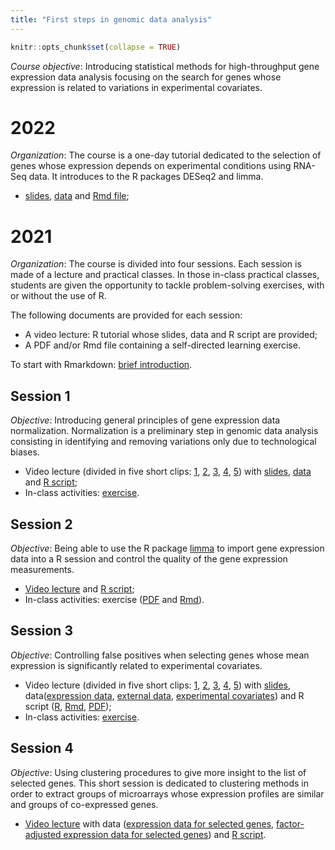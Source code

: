 ```yaml
---
title: "First steps in genomic data analysis"
---
```


```r
knitr::opts_chunk$set(collapse = TRUE)
```

*Course objective*: Introducing statistical methods for high-throughput gene expression data analysis focusing on the search for genes whose expression is related to variations in experimental covariates. 

# 2022

*Organization*: The course is a one-day tutorial dedicated to the selection of genes whose expression depends on experimental conditions using RNA-Seq data. It introduces to the R packages DESeq2 and limma.   

* [slides](./teaching/html/slides_ADG_2022_RnaSeq.html), [data](./teaching/data/DataTest_foie_15ind_4cat4ind_10742genes_countData.txt) and [Rmd file](./teaching/scripts/ADG_2022_RnaSeq.Rmd);   

# 2021

*Organization*: The course is divided into four sessions. Each session is made of a lecture and practical classes. In those in-class practical classes, students are given the opportunity to tackle problem-solving exercises, with or without the use of R.  

The following documents are provided for each session:

* A video lecture: R tutorial whose slides, data and R script are provided;   
* A PDF and/or Rmd file containing a self-directed learning exercise.

To start with Rmarkdown: [brief introduction](https://youtu.be/eAfbICgsc_E). 

## Session 1

*Objective*: Introducing general principles of gene expression data normalization. Normalization is a preliminary step in genomic data analysis consisting in identifying and removing variations only due to technological biases.   

* Video lecture (divided in five short clips: [1](https://youtu.be/9m6tjSswofU),  [2](https://youtu.be/3xtUQo2kI88), [3](https://youtu.be/FczdN6HD-oA), [4](https://youtu.be/94El7wKCip0), [5](https://youtu.be/oQAssYDu1nk))  with [slides](./teaching/PDFs/ADGSession1.pdf), [data](./teaching/data/chicken.txt) and [R script](./teaching/scripts/ADGnormalisation.R);   
* In-class activities:  [exercise](./teaching/PDFs/ADGexercice1.pdf).

## Session 2

*Objective*: Being able to use the R package [limma](https://bioconductor.org/packages/release/bioc/html/limma.html) to import gene expression data into a R session and control the quality of the gene expression measurements.   

* [Video lecture](https://youtu.be/DnpPWLUsNe0) and [R script](./teaching/scripts/ADGlimma.R);   
* In-class activities: exercise ([PDF](./teaching/PDFs/ADGexercice2.pdf) and [Rmd](./teaching/scripts/ADGexercice2.Rmd)).

## Session 3

*Objective*: Controlling false positives when selecting genes whose mean expression is significantly related to experimental covariates.

* Video lecture (divided in five short clips: [1](https://youtu.be/ASFvJIW1064), [2](https://youtu.be/Njkv_fIISB4),  [3](https://youtu.be/U2C5g8XyocI),  [4](https://youtu.be/TCqUeA5BiB8), [5](https://youtu.be/-g5PT7OLaFc))  with [slides](./teaching/PDFs/ADGSession3.pdf), data([expression data](./teaching/data/ADGfoie.txt), [external data](./teaching/data/ADGexternal.txt), [experimental covariates](./teaching/data/ADGcovariates.txt)) and R script ([R](./teaching/scripts/ADGSession3.R), [Rmd](./teaching/scripts/ADGSession3.Rmd), [PDF](./teaching/pdfs/ADGSession3Rmd.pdf));
* In-class activities: [exercise](./teaching/PDFs/ADGexercice3.pdf).

## Session 4

*Objective*: Using clustering procedures to give more insight to the list of selected genes. This short session is dedicated to clustering methods in order to extract groups of microarrays whose expression profiles are similar and groups of co-expressed genes.

* [Video lecture](https://youtu.be/Jas1UDy3do4) with data ([expression data for selected genes](./teaching/data/ADGfoiepositive.txt), [factor-adjusted expression data for selected genes](./teaching/data/ADGfoiepositiveadjusted.txt)) and [R script](./teaching/scripts/ADGclustering.R).

